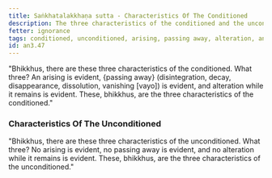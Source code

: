 ```yaml
---
title: Saṅkhatalakkhaṇa sutta - Characteristics Of The Conditioned
description: The three characteristics of the conditioned and the unconditioned.
fetter: ignorance
tags: conditioned, unconditioned, arising, passing away, alteration, an, an3
id: an3.47
---
```


"Bhikkhus, there are these three characteristics of the conditioned. What three? An arising is evident, \{passing away} (disintegration, decay, disappearance, dissolution, vanishing [vayo]) is evident, and alteration while it remains is evident. These, bhikkhus, are the three characteristics of the conditioned."

### Characteristics Of The Unconditioned

"Bhikkhus, there are these three characteristics of the unconditioned. What three? No arising is evident, no passing away is evident, and no alteration while it remains is evident. These, bhikkhus, are the three characteristics of the unconditioned."